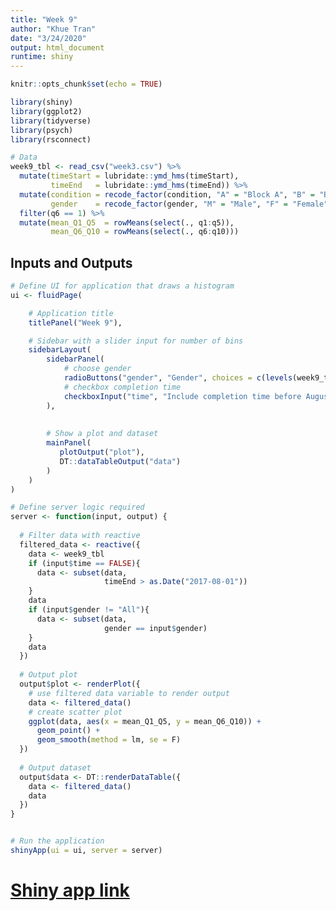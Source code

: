 ```yaml
---
title: "Week 9"
author: "Khue Tran"
date: "3/24/2020"
output: html_document
runtime: shiny
---
```


```r
knitr::opts_chunk$set(echo = TRUE)
```

```r
library(shiny)
library(ggplot2)
library(tidyverse)
library(psych)
library(rsconnect)
```

```r
# Data
week9_tbl <- read_csv("week3.csv") %>%
  mutate(timeStart = lubridate::ymd_hms(timeStart), 
         timeEnd   = lubridate::ymd_hms(timeEnd)) %>% 
  mutate(condition = recode_factor(condition, "A" = "Block A", "B" = "Block B", "C" = "Control"),
         gender    = recode_factor(gender, "M" = "Male", "F" = "Female")) %>% 
  filter(q6 == 1) %>%
  mutate(mean_Q1_Q5  = rowMeans(select(., q1:q5)),
         mean_Q6_Q10 = rowMeans(select(., q6:q10)))
```


## Inputs and Outputs

```r
# Define UI for application that draws a histogram
ui <- fluidPage(

    # Application title
    titlePanel("Week 9"),

    # Sidebar with a slider input for number of bins 
    sidebarLayout(
        sidebarPanel(
            # choose gender
            radioButtons("gender", "Gender", choices = c(levels(week9_tbl$gender), "All"), selected = "All"),
            # checkbox completion time
            checkboxInput("time", "Include completion time before August 1, 2017", TRUE)
        ),
        
        
        # Show a plot and dataset
        mainPanel(
           plotOutput("plot"),
           DT::dataTableOutput("data")
        )
    )
)

# Define server logic required
server <- function(input, output) {
  
  # Filter data with reactive
  filtered_data <- reactive({
    data <- week9_tbl
    if (input$time == FALSE){
      data <- subset(data,
                     timeEnd > as.Date("2017-08-01"))
    }
    data
    if (input$gender != "All"){
      data <- subset(data,
                     gender == input$gender)
    }
    data
  })
  
  # Output plot
  output$plot <- renderPlot({
    # use filtered data variable to render output
    data <- filtered_data()
    # create scatter plot
    ggplot(data, aes(x = mean_Q1_Q5, y = mean_Q6_Q10)) +
      geom_point() + 
      geom_smooth(method = lm, se = F)
  })
  
  # Output dataset
  output$data <- DT::renderDataTable({
    data <- filtered_data()
    data
  })
}


# Run the application 
shinyApp(ui = ui, server = server)
```

# [Shiny app link](https://trann003.shinyapps.io/week9/)


